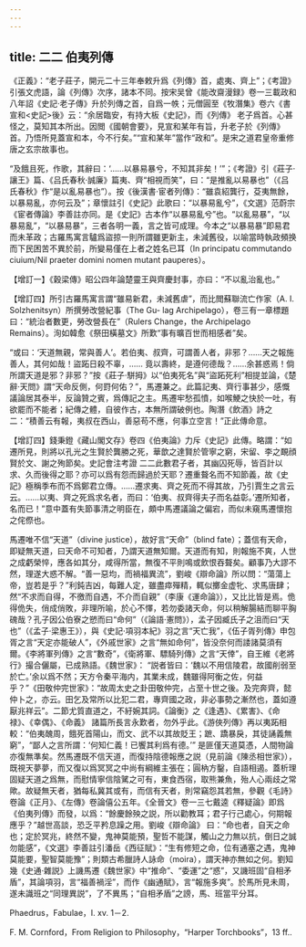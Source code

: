 ```yaml
---
---
---
```

title: 二二 伯夷列傳
---




《正義》：“老子莊子，開元二十三年奉敕升爲《列傳》首，處夷、齊上”；《考證》引張文虎語，論《列傳》次序，諸本不同。按宋吴曾《能改齋漫録》卷一三載政和八年詔《史記·老子傳》升於列傳之首，自爲一帙；元僧圓至《牧潛集》卷六《書宣和<史記>後》云：“余居臨安，有持大板《史記》，而《列傳》 老子爲首。心甚怪之，莫知其本所出。因閲《國朝會要》，見宣和某年有旨，升老子於《列傳》首。乃悟所見蓋宣和本，今不行矣。”“宣和某年”當作“政和”。是宋之道君皇帝重修唐之玄宗故事也。

“及餓且死，作歌，其辭曰：‘……以暴易暴兮，不知其非矣！’”；《考證》引《莊子·讓王》篇、《吕氏春秋·誠廉》篇夷、齊“相視而笑”，曰：“是推亂以易暴也”（《吕氏春秋》作“是以亂易暴也”）。按《後漢書·宦者列傳》：“雖袁紹龔行，芟夷無餘，以暴易亂，亦何云及”；章懷註引《史記》此歌曰：“以暴易亂兮”，《文選》范蔚宗《宦者傳論》李善註亦同。是《史記》古本作“以暴易亂兮”也。“以亂易暴”，“以暴易亂”，“以暴易暴”，三者各明一義，言之皆可成理。今本之“以暴易暴”即易君而未革政；古羅馬寓言驢爲盜掠一則所謂雖更新主，未減舊役，以喻當時執政頻换而下民困苦不異於前，所變易僅在上者之姓名已耳（In principatu commutando ciuium/Nil praeter domini nomen mutant pauperes）。

【增訂一】《穀梁傳》昭公四年論楚靈王與齊慶封事，亦曰：“不以亂治亂也。”

【增訂四】所引古羅馬寓言謂“雖易新君，未減舊虐”，而比閲蘇聯流亡作家（A. I. Solzhenitsyn）所撰勞改營紀事（The Gu- lag Archipelago），卷三有一章標題曰：“統治者數更，勞改營長在”（Rulers Change，the Archipelago Remains）。洵如韓愈《祭田橫墓文》所歎“事有曠百世而相感者”矣。

“或曰：‘天道無親，常與善人’。若伯夷、叔齊，可謂善人者，非邪？……天之報施善人，其何如哉！盜跖日殺不辜，…… 竟以壽終，是遵何德哉？……余甚惑焉！倘所謂天道是邪？非邪？”按《莊子·駢拇》以“伯夷死名”與“盜跖死利”相提並論，《楚辭·天問》謂“天命反側，何罸何佑？”，馬遷兼之。此篇記夷、齊行事甚少，感慨議論居其泰半，反論贊之賓，爲傳記之主。馬遷牢愁孤憤，如喉鯁之快於一吐，有欲罷而不能者；紀傳之體，自彼作古，本無所謂破例也。陶潛《飲酒》詩之二：“積善云有報，夷叔在西山，善惡苟不應，何事立空言！”正此傳命意。

【增訂四】錢秉鐙《藏山閣文存》卷四《伯夷論》力斥《史記》此傳。略謂：“如遷所見，則將以孔光之生賢於龔勝之死，華歆之達賢於管寧之窮，宋留、李之靦顔賢於文、謝之殉節矣。史記會注考證 二二此數君子者，其幽囚死辱，皆百計以求、久而後得之耶？亦可以爲有怨而歸過於天耶？遷重聱名而不知節義，故《史記》極稱季布而不爲鄭君立傳。……遷求夷、齊之死而不得其故，乃引賈生之言云云。……以夷、齊之死爲求名者，而曰：‘伯夷、叔齊得夫子而名益彰。’遷所知者，名而已！”意中蓋有失節事清之明臣在，頗中馬遷議論之偏宕，而似未窺馬遷懷抱之侘傺也。

馬遷唯不信“天道”（divine justice），故好言“天命”（blind fate）；蓋信有天命，即疑無天道，曰天命不可知者，乃謂天道無知爾。天道而有知，則報施不爽，人世之成虧榮悴，應各如其分，咸得所當，無復不平則鳴或飲恨吞聱矣。顧事乃大謬不然，理遂大惑不解。“善一惡均，而禍福異流”，劉峻《辯命論》所以問：“蕩蕩上帝，豈若是乎？”利鈍吉凶，每難人定，雖盡瘁殫精，輒似擲金虚牝、求馬唐肆；然“不求而自得，不徼而自遇，不介而自親”（李康《運命論》），又比比皆是焉。佹得佹失，俏成俏敗，非理所喻，於心不懌，若勿委諸天命，何以稍解腸結而聊平胸磈哉？孔子因公伯寮之愬而曰“命何”（《論語·憲問》），孟子因臧氏子之沮而曰“天也”（《孟子·梁惠王》），與《史記·項羽本紀》羽之言“天亡我”，《伍子胥列傳》申包胥之言“天定亦能破人”，《外戚世家》之言“無如命何”，皆没奈何而諉諸莫須有爾。《李將軍列傳》之言“數奇”，《衛將軍、驃騎列傳》之言“天倖”，自王維《老將行》撮合儷屬，已成熟語。《魏世家》： “説者皆曰：‘魏以不用信陵君，故國削弱至於亡。’余以爲不然；天方令秦平海内，其業未成，魏雖得阿衡之佐，何益乎？”《田敬仲完世家》：“故周太史之卦田敬仲完，占至十世之後。及完奔齊，懿仲卜之，亦云。田乞及常所以比犯二君，專齊國之政，非必事勢之漸然也，蓋如遵厭兆祥云”。二節尤質直道之，不紆婉其詞。《論衡》之《逢遇》、《累害》、《命禄》、《幸偶》、《命義》 諸篇所長言永歎者，勿外乎此。《游俠列傳》再以夷跖相較：“伯夷醜周，餓死首陽山，而文、武不以其故貶王；蹠、蹻暴戾，其徒誦義無窮”，“鄙人之言所謂：‘何知仁義！已饗其利爲有德。’” 是匪僅天道莫憑，人間物論亦復無準矣。然馬遷既不信天道，而復持陰德報應之説（見前論《陳丞相世家》），既視天夢夢，而又復以爲冥冥之中尚有綱維主張在；圓枘方鑿，自語相遏。蓋析理固疑天道之爲無，而慰情寧信陰騭之可有，東食西宿，取熊兼魚，殆人心兩歧之常歟。故疑無天者，猶每私冀其或有，而信有天者，則常竊怨其若無，參觀《毛詩》卷論《正月》、《左傳》卷論僖公五年。《全晉文》卷一三七戴逵《釋疑論》即爲《伯夷列傳》而發，以爲：“餘慶餘殃之説，所以勸教耳；君子行己處心，何期報應乎？”越世高談，恐乏平矜息躁之用。劉峻《辯命論》 曰：“命也者，自天之命也；定於冥兆，終然不變，鬼神莫能預，聖哲不能謀，觸山之力無以抗，倒日之誠勿能感”，《文選》李善註引潘岳《西征賦》：“生有修短之命，位有通塞之遇，鬼神莫能要，聖智莫能豫”；則類古希臘詩人詠命（moira），謂天神亦無如之何。劉知幾《史通·雜説》上譏馬遷《魏世家》中“推命”、“委運”之“惑”，又譏班固“自相矛盾”，其論項羽，言“福善禍淫”，而作《幽通賦》，言“報施多爽”。於馬所見未周，遂未識班之“同理異説”，了不異馬；“自相矛盾”之謗，馬、班當平分耳。

Phaedrus，Fabulae，I. xv. 1－2.

F. M. Cornford，From Religion to Philosophy，“Harper Torchbooks”，13 ff..